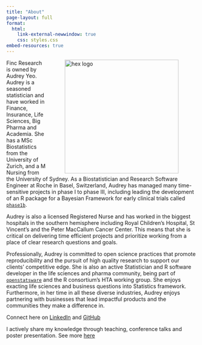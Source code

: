 ```yaml
---
title: "About"
page-layout: full
format: 
  html:
    link-external-newwindow: true
    css: styles.css
embed-resources: true
---
```


<!-- markdownlint-disable -->

<img src="media/Yeo_research_software.jpg" alt="hex logo" align="right" style="display: inline-block; width:300px; margin: 0 auto auto auto; vertical-align:middle;margin:0px 50px"/>

<!-- markdownlint-enable -->


Finc Research is owned by Audrey Yeo. Audrey is a seasoned statistician and have worked in Finance, Insurance, Life Sciences, Big Pharma and Academia. She has a MSc Biostatistics from the University of Zurich, and a M Nursing from the University of Sydney. As a Biostatistician and Research Software Engineer at Roche in Basel, Switzerland, Audrey has managed many time-sensitive projects in phase I to phase III, including leading the development of an R package for a Bayesian Framework for early clinical trials called [`phase1b`](https://genentech.github.io/phase1b/main/articles/introduction.html). 

Audrey is also a licensed Registered Nurse and has worked in the biggest hospitals in the southern hemisphere including Royal Children's Hospital, St Vincent's and the Peter MacCallum Cancer Center. This means that she is critical on delivering time efficient projects and prioritize working from a place of clear research questions and goals.

Professionally, Audrey is committed to open science practices that promote reproducibility and the pursuit of high quality research to support our clients’ competitive edge. She is also an active Statistician and R software developer in the life sciences and pharma community, being part of [`openstatsware`](openstatsware.org) and the R consortium’s HTA working group. She enjoys exacting life sciences and business questions into Statistics framework. Furthermore, in her time in all these diverse industries, Audrey enjoys partnering with businesses that lead impactful products and the communities they make a difference in.

Connect here on [LinkedIn](www.linkedin.com/audreyyeoCH8000) and [GitHub](www.github.com/audreyyeoCH)

I actively share my knowledge through teaching, conference talks and poster presentation. 
See more [here](http://www.finc-research.com/Talks.html)

